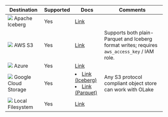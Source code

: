 | Destination                                                                         | Supported | Docs                                | Comments                                                                                     |
| ----------------------------------------------------------------------------------- | --------- | ----------------------------------- | -------------------------------------------------------------------------------------------- |
| <img src="/img/logo/iceberg.webp"  className="mt-3"  height={20} /> Apache Iceberg   | Yes       | [Link](/docs/writers/iceberg/overview) |                                                                                              |
| <img src="/img/logo/s3.webp"  className="mt-3"  height={20} /> AWS S3                | Yes       | [Link](/docs/writers/parquet/s3/)      | Supports both plain-Parquet and Iceberg format writes; requires `aws_access_key` / IAM role. |
| <img src="/img/logo/azure-adls.webp"  className="mt-3"  height={20} /> Azure         | Yes       | [Link](/docs/writers/iceberg/azure/)   |                                                                                              |
| <img src="/img/logo/gcs.webp"  className="mt-3"  height={20} /> Google Cloud Storage | Yes       | <li>[Link (Iceberg)](/docs/writers/iceberg/gcs/)</li> <li>  [Link (Parquet)](/docs/writers/parquet/gcs/) </li> | Any S3 protocol compliant object store can work with OLake                                   |
| <img src="/img/logo/local.webp"  className="mt-3"  height={20} /> Local Filesystem   | Yes       | [Link](/docs/writers/parquet/troubleshoot)    |                                                                                              |
